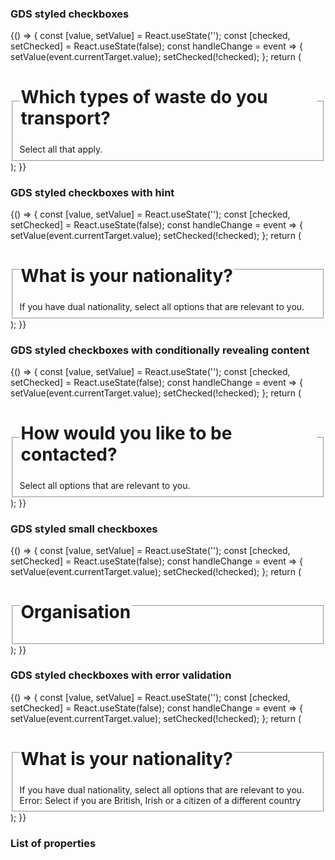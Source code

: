 
<Meta title="DCXLibrary/Form/Checkbox/GDS-Styled" component={FormCheckbox} />

### GDS styled checkboxes

<Canvas>
  <Story name="multiple checkboxes">
    {() => {
      const [value, setValue] = React.useState('');
      const [checked, setChecked] = React.useState(false);
      const handleChange = event => {
        setValue(event.currentTarget.value);
        setChecked(!checked);
      };
      return (
        <div className="govuk-form-group">
          <fieldset className="govuk-fieldset" aria-describedby="waste-hint">
            <legend className="govuk-fieldset__legend govuk-fieldset__legend--l">
              <h1 className="govuk-fieldset__heading">
                Which types of waste do you transport?
              </h1>
            </legend>
            <div id="waste-hint" className="govuk-hint">
              Select all that apply.
            </div>
            <div className="govuk-checkboxes">
              <FormCheckbox
                name="waste"
                label="Waste from animal carcasses"
                value="carcasses"
                id="waste"
                onChange={handleChange}
                inputProps={{
                  className: 'govuk-checkboxes__input',
                }}
                itemProps={{
                  className: 'govuk-checkboxes__item',
                }}
                labelProps={{
                  className: 'govuk-label govuk-checkboxes__label',
                }}
                defaultChecked={checked}
              />
              <FormCheckbox
                name="waste-2"
                label="Waste from mines of quarries"
                value="mines"
                id="waste-2"
                onChange={handleChange}
                inputProps={{
                  className: 'govuk-checkboxes__input',
                }}
                itemProps={{
                  className: 'govuk-checkboxes__item',
                }}
                labelProps={{
                  className: 'govuk-label govuk-checkboxes__label',
                }}
                defaultChecked={checked}
              />
              <FormCheckbox
                name="waste-3"
                label="Farm or agricultural waste"
                value="farm"
                id="waste-3"
                onChange={handleChange}
                inputProps={{
                  className: 'govuk-checkboxes__input',
                }}
                itemProps={{
                  className: 'govuk-checkboxes__item',
                }}
                labelProps={{
                  className: 'govuk-label govuk-checkboxes__label',
                }}
                defaultChecked={checked}
              />
            </div>
          </fieldset>
        </div>
      );
    }}
  </Story>
</Canvas>

### GDS styled checkboxes with hint

<Canvas>
  <Story name="multiple checkboxes with hint">
    {() => {
      const [value, setValue] = React.useState('');
      const [checked, setChecked] = React.useState(false);
      const handleChange = event => {
        setValue(event.currentTarget.value);
        setChecked(!checked);
      };
      return (
        <div className="govuk-form-group">
          <fieldset
            className="govuk-fieldset"
            aria-describedby="nationality-hint"
          >
            <legend className="govuk-fieldset__legend govuk-fieldset__legend--l">
              <h1 className="govuk-fieldset__heading">
                What is your nationality?
              </h1>
            </legend>
            <div id="nationality-hint" className="govuk-hint">
              If you have dual nationality, select all options that are relevant
              to you.
            </div>
            <div className="govuk-checkboxes">
              <FormCheckbox
                name="nationality"
                label="British"
                value="british"
                id="nationality"
                onChange={handleChange}
                inputProps={{
                  className: 'govuk-checkboxes__input',
                }}
                itemProps={{
                  className: 'govuk-checkboxes__item',
                }}
                labelProps={{
                  className: 'govuk-label govuk-checkboxes__label',
                }}
                defaultChecked={checked}
                hint={{
                  text: 'including English, Scottish, Welsh and Northern Irish',
                  classes: 'govuk-hint govuk-checkboxes__hint',
                  id: 'nationality-item-hint',
                }}
              />
              <FormCheckbox
                name="nationality-2"
                label="Irish"
                value="irish"
                id="nationality-2"
                onChange={handleChange}
                inputProps={{
                  className: 'govuk-checkboxes__input',
                }}
                itemProps={{
                  className: 'govuk-checkboxes__item',
                }}
                labelProps={{
                  className: 'govuk-label govuk-checkboxes__label',
                }}
                defaultChecked={checked}
              />
              <FormCheckbox
                name="nationality-3"
                label="Citizen of another country"
                value="other"
                id="nationality-3"
                onChange={handleChange}
                inputProps={{
                  className: 'govuk-checkboxes__input',
                }}
                itemProps={{
                  className: 'govuk-checkboxes__item',
                }}
                labelProps={{
                  className: 'govuk-label govuk-checkboxes__label',
                }}
                defaultChecked={checked}
              />
            </div>
          </fieldset>
        </div>
      );
    }}
  </Story>
</Canvas>

### GDS styled checkboxes with conditionally revealing content

<Canvas>
  <Story name="conditional input">
    {() => {
      const [value, setValue] = React.useState('');
      const [checked, setChecked] = React.useState(false);
      const handleChange = event => {
        setValue(event.currentTarget.value);
        setChecked(!checked);
      };
      return (
        <div className="govuk-form-group">
          <fieldset className="govuk-fieldset" aria-describedby="contact-hint">
            <legend className="govuk-fieldset__legend govuk-fieldset__legend--l">
              <h1 className="govuk-fieldset__heading">
                How would you like to be contacted?
              </h1>
            </legend>
            <div id="contact-hint" className="govuk-hint">
              Select all options that are relevant to you.
            </div>
            <div className="govuk-checkboxes">
              <FormCheckbox
                name="contact"
                label="Email"
                value="contact-by-email"
                id="contact"
                ariaDataControls="conditional-contact"
                onChange={handleChange}
                inputProps={{
                  className: 'govuk-checkboxes__input',
                }}
                itemProps={{
                  className: 'govuk-checkboxes__item',
                }}
                labelProps={{
                  className: 'govuk-label govuk-checkboxes__label',
                }}
                defaultChecked={checked}
                conditional={{
                  name: 'contact-by-email',
                  label: 'Email address',
                  type: 'text',
                  className: 'govuk-form-group',
                  groupClassName:
                    'govuk-checkboxes__conditional govuk-checkboxes__conditional--hidden',
                  id: 'conditional-contact',
                  inputClassName: 'govuk-input govuk-!-width-one-third',
                  inputId: 'contact-by-email',
                  labelClassName: 'govuk-label',
                }}
              />
              <FormCheckbox
                name="contact"
                label="Phone"
                value="contact-by-phone"
                id="contact-2"
                ariaDataControls="conditional-contact-2"
                onChange={handleChange}
                inputProps={{
                  className: 'govuk-checkboxes__input',
                }}
                itemProps={{
                  className: 'govuk-checkboxes__item',
                }}
                labelProps={{
                  className: 'govuk-label govuk-checkboxes__label',
                }}
                defaultChecked={checked}
                conditional={{
                  name: 'contact-by-phone',
                  label: 'Phone number',
                  type: 'text',
                  className: 'govuk-form-group',
                  groupClassName:
                    'govuk-checkboxes__conditional govuk-checkboxes__conditional--hidden',
                  id: 'conditional-contact-2',
                  inputClassName: 'govuk-input govuk-!-width-one-third',
                  inputId: 'contact-by-phone',
                  labelClassName: 'govuk-label',
                }}
              />
              <FormCheckbox
                name="contact"
                label="Text"
                value="contact-by-text"
                id="contact-3"
                ariaDataControls="conditional-contact-3"
                onChange={handleChange}
                inputProps={{
                  className: 'govuk-checkboxes__input',
                }}
                itemProps={{
                  className: 'govuk-checkboxes__item',
                }}
                labelProps={{
                  className: 'govuk-label govuk-checkboxes__label',
                }}
                defaultChecked={checked}
                conditional={{
                  name: 'contact-by-text',
                  label: 'Mobile phone number',
                  type: 'text',
                  className: 'govuk-form-group',
                  groupClassName:
                    'govuk-checkboxes__conditional govuk-checkboxes__conditional--hidden',
                  id: 'conditional-contact-3',
                  inputClassName: 'govuk-input govuk-!-width-one-third',
                  inputId: 'contact-by-text',
                  labelClassName: 'govuk-label',
                }}
              />
            </div>
          </fieldset>
        </div>
      );
    }}
  </Story>
</Canvas>

### GDS styled small checkboxes

<Canvas>
  <Story name="small styled checkboxes">
    {() => {
      const [value, setValue] = React.useState('');
      const [checked, setChecked] = React.useState(false);
      const handleChange = event => {
        setValue(event.currentTarget.value);
        setChecked(!checked);
      };
      return (
        <div className="govuk-form-group">
          <fieldset className="govuk-fieldset" aria-describedby="contact-hint">
            <legend className="govuk-fieldset__legend govuk-fieldset__legend--m">
              <h1 className="govuk-fieldset__heading">Organisation</h1>
            </legend>
            <div className="govuk-checkboxes govuk-checkboxes--small">
              <FormCheckbox
                name="organisation"
                label="HM Revenue and Customs (HMRC)"
                value="hmrc"
                id="organisation"
                onChange={handleChange}
                inputProps={{
                  className: 'govuk-checkboxes__input',
                }}
                itemProps={{
                  className: 'govuk-checkboxes__item',
                }}
                labelProps={{
                  className: 'govuk-label govuk-checkboxes__label',
                }}
                defaultChecked={checked}
              />
              <FormCheckbox
                name="organisation-2"
                label="Employment Tribunal"
                value="employment-tribunal"
                id="organisation-2"
                onChange={handleChange}
                inputProps={{
                  className: 'govuk-checkboxes__input',
                }}
                itemProps={{
                  className: 'govuk-checkboxes__item',
                }}
                labelProps={{
                  className: 'govuk-label govuk-checkboxes__label',
                }}
                defaultChecked={checked}
              />
              <FormCheckbox
                name="organisation-3"
                label="Ministry of Defence"
                value="MOD"
                id="organisation-3"
                onChange={handleChange}
                inputProps={{
                  className: 'govuk-checkboxes__input',
                }}
                itemProps={{
                  className: 'govuk-checkboxes__item',
                }}
                labelProps={{
                  className: 'govuk-label govuk-checkboxes__label',
                }}
                defaultChecked={checked}
              />
              <FormCheckbox
                name="organisation-4"
                label="Department for Transport"
                value="DfT"
                id="organisation-4"
                onChange={handleChange}
                inputProps={{
                  className: 'govuk-checkboxes__input',
                }}
                itemProps={{
                  className: 'govuk-checkboxes__item',
                }}
                labelProps={{
                  className: 'govuk-label govuk-checkboxes__label',
                }}
                defaultChecked={checked}
              />
            </div>
          </fieldset>
        </div>
      );
    }}
  </Story>
</Canvas>

### GDS styled checkboxes with error validation

<Canvas>
  <Story name="checkboxes with error">
    {() => {
      const [value, setValue] = React.useState('');
      const [checked, setChecked] = React.useState(false);
      const handleChange = event => {
        setValue(event.currentTarget.value);
        setChecked(!checked);
      };
      return (
        <div className="govuk-form-group govuk-form-group--error">
          <fieldset
            className="govuk-fieldset"
            aria-describedby="nationality-hint"
          >
            <legend className="govuk-fieldset__legend govuk-fieldset__legend--l">
              <h1 className="govuk-fieldset__heading">
                What is your nationality?
              </h1>
            </legend>
            <div id="nationality-hint" className="govuk-hint">
              If you have dual nationality, select all options that are relevant
              to you.
            </div>
            <span id="nationality-error" className="govuk-error-message">
              <span className="govuk-visually-hidden">Error:</span> Select if
              you are British, Irish or a citizen of a different country
            </span>
            <div className="govuk-checkboxes">
              <FormCheckbox
                name="nationality"
                label="British"
                value="british"
                id="nationality"
                onChange={handleChange}
                inputProps={{
                  className: 'govuk-checkboxes__input',
                }}
                itemProps={{
                  className: 'govuk-checkboxes__item',
                }}
                labelProps={{
                  className: 'govuk-label govuk-checkboxes__label',
                }}
                defaultChecked={checked}
                hint={{
                  text: 'including English, Scottish, Welsh and Northern Irish',
                  classes: 'govuk-hint govuk-checkboxes__hint',
                  id: 'nationality-item-hint',
                }}
              />
              <FormCheckbox
                name="nationality-2"
                label="Irish"
                value="irish"
                id="nationality-2"
                onChange={handleChange}
                inputProps={{
                  className: 'govuk-checkboxes__input',
                }}
                itemProps={{
                  className: 'govuk-checkboxes__item',
                }}
                labelProps={{
                  className: 'govuk-label govuk-checkboxes__label',
                }}
                defaultChecked={checked}
              />
              <FormCheckbox
                name="nationality-3"
                label="Citizen of another country"
                value="other"
                id="nationality-3"
                onChange={handleChange}
                inputProps={{
                  className: 'govuk-checkboxes__input',
                }}
                itemProps={{
                  className: 'govuk-checkboxes__item',
                }}
                labelProps={{
                  className: 'govuk-label govuk-checkboxes__label',
                }}
                defaultChecked={checked}
              />
            </div>
          </fieldset>
        </div>
      );
    }}
  </Story>
</Canvas>

### List of properties

<Props of={FormCheckbox} />
